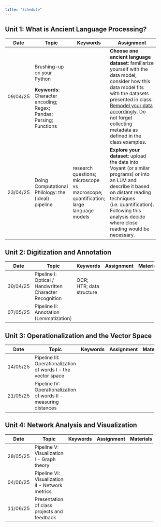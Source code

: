 ```yaml
---
title: "Schedule"
---
```


## Unit 1: What is Ancient Language Processing?

+----------+---------------------------------------------------------------------+-------------------------------------------------------------------------------------+-----------------------------------------------------------------------------------------------------------------------------------------------------------------------------------------------------------------------------------------------------------------------------+----------------------------------------------------------------+
| Date     | **Topic**                                                           | **Keywords**                                                                        | **Assignment**                                                                                                                                                                                                                                                              | **Materials**                                                  |
+==========+=====================================================================+=====================================================================================+=============================================================================================================================================================================================================================================================================+================================================================+
| 09/04/25 | Brushing-up on your Python                                          |                                                                                     | **Choose one ancient language dataset**: familiarize yourself with the data model, consider how this data model fits with the datasets presented in class. [Remodel your data accordingly]{.underline}. Do not forget collecting metadata as defined in the class examples. | -   Reading:                                                   |
|          |                                                                     |                                                                                     |                                                                                                                                                                                                                                                                             |                                                                |
|          | **Keywords**: Character encoding; Regex; Pandas; Parsing; Functions |                                                                                     |                                                                                                                                                                                                                                                                             | \*\*\*                                                         |
|          |                                                                     |                                                                                     |                                                                                                                                                                                                                                                                             |                                                                |
|          |                                                                     |                                                                                     |                                                                                                                                                                                                                                                                             | -   Notebooks:                                                 |
|          |                                                                     |                                                                                     |                                                                                                                                                                                                                                                                             |                                                                |
|          |                                                                     |                                                                                     |                                                                                                                                                                                                                                                                             |     1.  [Colab intro](/notebooks/01_colab_intro.ipynb)         |
|          |                                                                     |                                                                                     |                                                                                                                                                                                                                                                                             |     2.  [Python brush-up](/notebooks/02_Python_Brush_up.ipynb) |
+----------+---------------------------------------------------------------------+-------------------------------------------------------------------------------------+-----------------------------------------------------------------------------------------------------------------------------------------------------------------------------------------------------------------------------------------------------------------------------+----------------------------------------------------------------+
| 23/04/25 | Doing Computational Philology: the (ideal) pipeline                 | research questions; microscope vs macroscope; quantification; large language models | **Explore your dataset**: upload the data into Voyant (or similar programs) or into an LLM and describe it based on distant reading techniques (i.e. quantification). Following this analysis decide where close reading would be necessary.                                | -   Reading:                                                   |
|          |                                                                     |                                                                                     |                                                                                                                                                                                                                                                                             |                                                                |
|          |                                                                     |                                                                                     |                                                                                                                                                                                                                                                                             | \*\*\*                                                         |
|          |                                                                     |                                                                                     |                                                                                                                                                                                                                                                                             |                                                                |
|          |                                                                     |                                                                                     |                                                                                                                                                                                                                                                                             | -   Tools:                                                     |
|          |                                                                     |                                                                                     |                                                                                                                                                                                                                                                                             |                                                                |
|          |                                                                     |                                                                                     |                                                                                                                                                                                                                                                                             |     1.  Voyant                                                 |
|          |                                                                     |                                                                                     |                                                                                                                                                                                                                                                                             |     2.  AntConc                                                |
|          |                                                                     |                                                                                     |                                                                                                                                                                                                                                                                             |     3.  LLM (ChatGPT, Claude, Olmoe etc.)                      |
+----------+---------------------------------------------------------------------+-------------------------------------------------------------------------------------+-----------------------------------------------------------------------------------------------------------------------------------------------------------------------------------------------------------------------------------------------------------------------------+----------------------------------------------------------------+

## Unit 2: Digitization and Annotation

+----------+---------------------------------------------------------+--------------------------+----------------+---------------+
| Date     | **Topic**                                               | **Keywords**             | **Assignment** | **Materials** |
+==========+=========================================================+==========================+================+===============+
| 30/04/25 | Pipeline I: Optical / Handwritten Character Recognition | OCR; HTR; data structure |                |               |
+----------+---------------------------------------------------------+--------------------------+----------------+---------------+
| 07/05/25 | Pipeline II: Annotation (Lemmatization)                 |                          |                |               |
+----------+---------------------------------------------------------+--------------------------+----------------+---------------+

## Unit 3: Operationalization and the Vector Space

+----------+-------------------------------------------------------------------+--------------+----------------+---------------+
| Date     | **Topic**                                                         | **Keywords** | **Assignment** | **Materials** |
+==========+===================================================================+==============+================+===============+
| 14/05/25 | Pipeline III: Operationalization of words I - the vector space    |              |                |               |
+----------+-------------------------------------------------------------------+--------------+----------------+---------------+
| 21/05/25 | Pipeline IV: Operationalization of words II - measuring distances |              |                |               |
+----------+-------------------------------------------------------------------+--------------+----------------+---------------+

## Unit 4: Network Analysis and Visualization

+----------+-------------------------------------------------+--------------+----------------+---------------+
| Date     | **Topic**                                       | **Keywords** | **Assignment** | **Materials** |
+==========+=================================================+==============+================+===============+
| 28/05/25 | Pipeline V: Visualization I - Graph theory      |              |                |               |
+----------+-------------------------------------------------+--------------+----------------+---------------+
| 04/06/25 | Pipeline VI: Visualization II - Network metrics |              |                |               |
+----------+-------------------------------------------------+--------------+----------------+---------------+
| 11/06/25 | Presentation of class projects and feedback     |              |                |               |
+----------+-------------------------------------------------+--------------+----------------+---------------+
